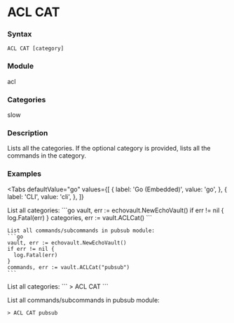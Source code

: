 
# ACL CAT

### Syntax
```
ACL CAT [category]
```

### Module
<span className="acl-category">acl</span>

### Categories
<span className="acl-category">slow</span>

### Description
Lists all the categories. If the optional category is provided, lists all the commands in the category.

### Examples

<Tabs
  defaultValue="go"
  values={[
    { label: 'Go (Embedded)', value: 'go', },
    { label: 'CLI', value: 'cli', },
  ]}
>
  <TabItem value="go">
    List all categories:
    ```go
    vault, err := echovault.NewEchoVault()
    if err != nil {
      log.Fatal(err)
    }
    categories, err := vault.ACLCat()
    ```
    
    List all commands/subcommands in pubsub module:
    ```go
    vault, err := echovault.NewEchoVault()
    if err != nil {
      log.Fatal(err)
    }
    commands, err := vault.ACLCat("pubsub")
    ```
  </TabItem>
  <TabItem value="cli">
  List all categories:
  ```
  > ACL CAT
  ```
  
  List all commands/subcommands in pubsub module:
  ```
  > ACL CAT pubsub
  ```
  </TabItem>
</Tabs>
